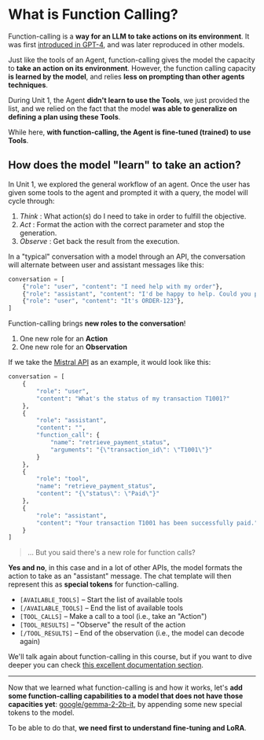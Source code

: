 # What is Function Calling?

Function-calling is a **way for an LLM to take actions on its environment**. It was first [introduced in GPT-4](https://openai.com/index/function-calling-and-other-api-updates/), and was later reproduced in other models.

Just like the tools of an Agent, function-calling gives the model the capacity to **take an action on its environment**. However, the function calling capacity **is learned by the model**, and relies **less on prompting than other agents techniques**.

During Unit 1, the Agent **didn't learn to use the Tools**, we just provided the list, and we relied on the fact that the model **was able to generalize on defining a plan using these Tools**.

While here, **with function-calling, the Agent is fine-tuned (trained) to use Tools**.

## How does the model "learn" to take an action?

In Unit 1, we explored the general workflow of an agent. Once the user has given some tools to the agent and prompted it with a query, the model will cycle through:

1. _Think_ : What action(s) do I need to take in order to fulfill the objective.
2. _Act_ : Format the action with the correct parameter and stop the generation.
3. _Observe_ : Get back the result from the execution.

In a "typical" conversation with a model through an API, the conversation will alternate between user and assistant messages like this:

```python
conversation = [
    {"role": "user", "content": "I need help with my order"},
    {"role": "assistant", "content": "I'd be happy to help. Could you provide your order number?"},
    {"role": "user", "content": "It's ORDER-123"},
]
```

Function-calling brings **new roles to the conversation**!

1. One new role for an **Action**
2. One new role for an **Observation**

If we take the [Mistral API](https://docs.mistral.ai/capabilities/function_calling/) as an example, it would look like this:

```python
conversation = [
    {
        "role": "user",
        "content": "What's the status of my transaction T1001?"
    },
    {
        "role": "assistant",
        "content": "",
        "function_call": {
            "name": "retrieve_payment_status",
            "arguments": "{\"transaction_id\": \"T1001\"}"
        }
    },
    {
        "role": "tool",
        "name": "retrieve_payment_status",
        "content": "{\"status\": \"Paid\"}"
    },
    {
        "role": "assistant",
        "content": "Your transaction T1001 has been successfully paid."
    }
]
```

> ... But you said there's a new role for function calls?

**Yes and no**, in this case and in a lot of other APIs, the model formats the action to take as an "assistant" message. The chat template will then represent this as **special tokens** for function-calling.

- `[AVAILABLE_TOOLS]` – Start the list of available tools
- `[/AVAILABLE_TOOLS]` – End the list of available tools
- `[TOOL_CALLS]` – Make a call to a tool (i.e., take an "Action")
- `[TOOL_RESULTS]` – "Observe" the result of the action
- `[/TOOL_RESULTS]` – End of the observation (i.e., the model can decode again)

We'll talk again about function-calling in this course, but if you want to dive deeper you can check [this excellent documentation section](https://docs.mistral.ai/capabilities/function_calling/).

---

Now that we learned what function-calling is and how it works, let's **add some function-calling capabilities to a model that does not have those capacities yet**: [google/gemma-2-2b-it](https://huggingface.co/google/gemma-2-2b-it), by appending some new special tokens to the model.

To be able to do that, **we need first to understand fine-tuning and LoRA**.
